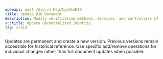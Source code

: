```yaml
---
openapi: post /did.v1.Msg/UpdateDID
title: Update DID Document
description: Modify verification methods, services, and controllers of your DID
og:title: Update Decentralized Identity
tag: x/did
---
```


<Warning>
  Updates are permanent and create a new version. Previous versions
  remain accessible for historical reference.
</Warning>

<Tip>
  Use specific add/remove operations for individual changes rather
  than full document updates when possible.
</Tip>
